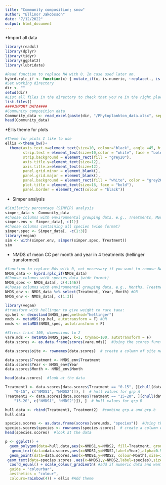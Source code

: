 ```yaml
---
title: "Community composition; snow"
author: "Ellinor Jakobsson"
date: "7/12/2022"
output: html_document
---
```


*Import all data  
```r
library(readxl)
library(dplyr)
library(tidyr)
library(ggplot2)
library(lubridate)

#Read function to replace NA with 0. In case used later on.
hybrd.rplc_if <- function(x) { mutate_if(x, is.numeric, ~replace(., is.na(.), 0)) }
#Set working directory
dir <- ""
setwd(dir)
#List all files in the directory to check that you're in the right place
list.files()
####IMPORT DATA####
#Community composition data
Community_data <- read_excel(paste(dir, "/Phytoplankton_data.xlsx", sep = ""))
head(Community_data)
```
*Ellis theme for plots
```r
#Theme for plots I like to use 
ellis <-theme_bw()+
  theme(axis.text.x=element_text(size=10, colour="black", angle =45, hjust = 1),axis.text.y=element_text(size=10, colour="black"),
        strip.text = element_text(size=10,color = "white", face = "bold"),
        strip.background = element_rect(fill = "grey20"),
        axis.title.y=element_text(size=12),
        axis.title.x=element_text(size=12),
        panel.grid.minor = element_blank(),
        panel.grid.major = element_blank(),
        panel.background = element_rect(fill = "white", color = "grey20"),
        plot.title = element_text(size=16, face = "bold"),
        panel.border = element_rect(colour = "black"))
```

* Simper analysis
```r
#Similarity percentage (SIMPER) analysis
simper_data <- Community_data
#Choose columns with environmental grouping data, e.g., Treatments, Months
simper.env <- Simper_data[,-c(1)]
#Choose columns containing all species (wide format)
simper.spec <- Simper_data[, -c(1:3)]
library(vegan)
sim <- with(simper.env, simper(simper.spec, Treatment))
sim

```

* NMDS of mean CC per month and year in 4 treatments (hellinger transformed)
```r
#function to replace NAs with 0, not necessary if you want to remove NAs
NMDS_data <- hybrd.rplc_if(NMDS_data)
#Choose columns with species data (wide format)
NMDS_spec <- NMDS_data[, c(4:146)]
#Choose columns with environmental grouping data, e.g., Months, Treatment
NMDS_env <- NMDS_data %>% select(Treatment, Year, Month) #OR
NMDS_env <- NMDS_data[, c(1:3)]

library(vegan)
#transform with hellinger to give weight to rare taxa:
sp.hel <- decostand(NMDS_spec,method="hellinger") 
nmds <- metaMDS(sp.hel, autotransform = F) #OR
nmds <- metaMDS(NMDS_spec, autotransform = F)

#Stress trial 100, dimensions to 2 
vare.mds <- metaMDS(NMDS_spec, k=2, trymax=100, autotransform = F)
data.scores <- as.data.frame(scores(vare.mds))  #Using the scores function from vegan to extract the site scores and convert to a data.frame

data.scores$site <- rownames(data.scores)  # create a column of site names, from the rownames of data.scores

data.scores$Treatment <- NMDS_env$Treatment
data.scores$Year <- NMDS_env$Year
data.scores$Month <- NMDS_env$Month

head(data.scores)  #look at the data

Treatment1 <- data.scores[data.scores$Treatment == "0-15", ][chull(data.scores[data.scores$Treatment == 
    "0-15", c("NMDS1", "NMDS2")]), ]  # hull values for grp A
Treatment2 <- data.scores[data.scores$Treatment == "15-20", ][chull(data.scores[data.scores$Treatment == 
    "15-20", c("NMDS1", "NMDS2")]), ]  # hull values for grp B

hull.data <- rbind(Treatment1, Treatment2)  #combine grp.a and grp.b
hull.data

species.scores <- as.data.frame(scores(vare.mds, "species"))  #Using the scores function from vegan to extract the species scores and convert to a data.frame
species.scores$species <- rownames(species.scores)  # create a column of species, from the rownames of species.scores
head(species.scores)  #look at the data

p <- ggplot() + 
  geom_polygon(data=hull.data,aes(x=NMDS1,y=NMDS2, fill=Treatment, group=Treatment), alpha=0.30) +
   geom_text(data=data.scores,aes(x=NMDS1,y=NMDS2,label=Year),alpha=0.5) +  # add the species labels
  geom_point(data=data.scores,aes(x=NMDS1,y=NMDS2, colour=Month),size=3) + # add the point markers
 geom_text(data=species.scores ,aes(x=NMDS1,y=NMDS2,label=species),size=2,vjust=0) +  # add the site labels
  coord_equal() + scale_colour_gradientn( #add if numeric data and want gradient
  guide = "colourbar",
  aesthetics = "colour",
  colours=rainbow(4)) + ellis #Add theme
```
